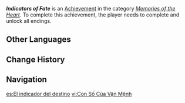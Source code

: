 {{Achievement Infobox
|id           = 84152
|order id     = 7712
|category     = Memories of the Heart
|description  = Complete "[[Checks & Cats]]" and unlock all endings.
|requirements = 
|primogems    = 20
|tracking     = 
|quest        = Checks & Cats
|topic        = 
}}
'''''Indicators of Fate''''' is an [[Achievement]] in the category ''[[Memories of the Heart]]''. To complete this achievement, the player needs to complete {{Quest|Checks & Cats}} and unlock all endings.
<!--
==Trivia==

==Video Guides==
{{EVT
|video1   = 
|caption1 = 
}}
-->
==Other Languages==
{{Other Languages
|en       = Indicators of Fate
|zhs      = 命运的示数
|zhs_rm   = 
|zht      = 命運的計數
|zht_rm   = 
|zh_tl    = 
|ja       = 運命の数字
|ja_rm    = Unmei no Suuji
|ja_tl    = Numerals of Fate
|ko       = 운명의 계시
|ko_rm    = 
|ko_tl    = 
|es       = El indicador del destino
|es_tl    = The Indicator of Destiny
|fr       = Les signes du destin
|fr_tl    = The Signs of Fate
|ru       = Индикаторы судьбы
|ru_tl    = Indicators of Fate
|th       = ตัวชี้วัดแห่งโชคชะตา
|th_rm    = 
|th_tl    = 
|vi       = Con Số Của Vận Mệnh
|vi_tl    = 
|de       = Indikator des Schicksals
|de_tl    = Indicator of Fate
|id       = Pertanda Takdir
|id_tl    = The Signs of Fate
|pt       = Indicadores do Destino
|pt_tl    = 
|tr       = Kaderin İşaretleri
|tr_tl    = 
|it       = Segni del destino
|it_tl    = 
}}

==Change History==
{{Change History|4.5}}
<!--
==References==
{{Reflist}}
-->
==Navigation==
{{Achievement Navbox|Memories of the Heart}}

[[es:El indicador del destino]]
[[vi:Con Số Của Vận Mệnh]]